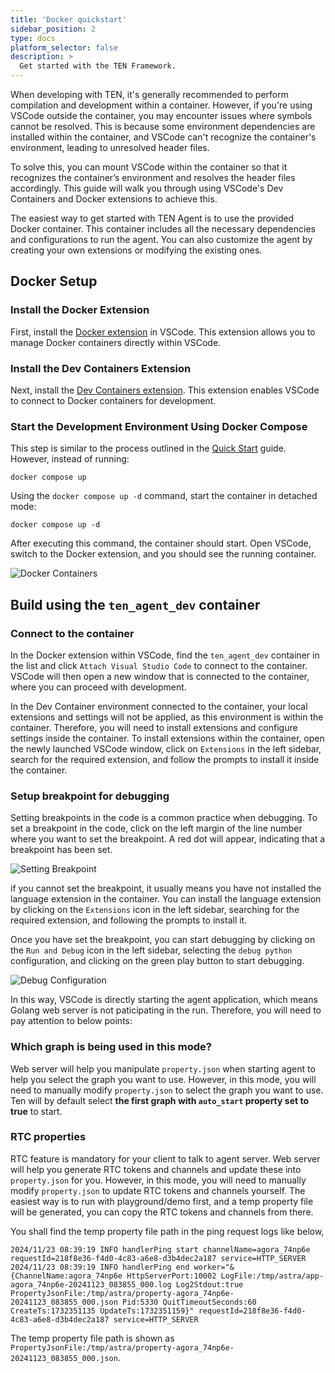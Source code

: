 ```yaml
---
title: 'Docker quickstart'
sidebar_position: 2
type: docs
platform_selector: false
description: >
  Get started with the TEN Framework.
---
```


When developing with TEN, it's generally recommended to perform compilation and development within a container. However, if you're using VSCode outside the container, you may encounter issues where symbols cannot be resolved. This is because some environment dependencies are installed within the container, and VSCode can't recognize the container's environment, leading to unresolved header files.

To solve this, you can mount VSCode within the container so that it recognizes the container’s environment and resolves the header files accordingly. This guide will walk you through using VSCode's Dev Containers and Docker extensions to achieve this.

The easiest way to get started with TEN Agent is to use the provided Docker container. This container includes all the necessary dependencies and configurations to run the agent. You can also customize the agent by creating your own extensions or modifying the existing ones.

## Docker Setup

### Install the Docker Extension

First, install the [Docker extension](https://marketplace.visualstudio.com/items?itemName=ms-azuretools.vscode-docker) in VSCode. This extension allows you to manage Docker containers directly within VSCode.

### Install the Dev Containers Extension

Next, install the [Dev Containers extension](https://marketplace.visualstudio.com/items?itemName=ms-vscode-remote.remote-containers). This extension enables VSCode to connect to Docker containers for development.

### Start the Development Environment Using Docker Compose

This step is similar to the process outlined in the [Quick Start](./getting_started) guide. However, instead of running:

```shell
docker compose up
```

Using the `docker compose up -d` command, start the container in detached mode:

```shell
docker compose up -d
```

After executing this command, the container should start. Open VSCode, switch to the Docker extension, and you should see the running container.

![Docker Containers](/images/ten-agent/docker_containers.png)

## Build using the `ten_agent_dev` container

### Connect to the container

In the Docker extension within VSCode, find the `ten_agent_dev` container in the list and click `Attach Visual Studio Code` to connect to the container. VSCode will then open a new window that is connected to the container, where you can proceed with development.

In the Dev Container environment connected to the container, your local extensions and settings will not be applied, as this environment is within the container. Therefore, you will need to install extensions and configure settings inside the container. To install extensions within the container, open the newly launched VSCode window, click on `Extensions` in the left sidebar, search for the required extension, and follow the prompts to install it inside the container.

### Setup breakpoint for debugging

Setting breakpoints in the code is a common practice when debugging. To set a breakpoint in the code, click on the left margin of the line number where you want to set the breakpoint. A red dot will appear, indicating that a breakpoint has been set.

![Setting Breakpoint](/images/ten-agent/setting_breakpoint.png)

if you cannot set the breakpoint, it usually means you have not installed the language extension in the container. You can install the language extension by clicking on the `Extensions` icon in the left sidebar, searching for the required extension, and following the prompts to install it.

Once you have set the breakpoint, you can start debugging by clicking on the `Run and Debug` icon in the left sidebar, selecting the `debug python` configuration, and clicking on the green play button to start debugging.

![Debug Configuration](/images/ten-agent/debug_config.png?raw=true)

In this way, VSCode is directly starting the agent application, which means Golang web server is not paticipating in the run. Therefore, you will need to pay attention to below points:

### Which graph is being used in this mode?

Web server will help you manipulate `property.json` when starting agent to help you select the graph you want to use. However, in this mode, you will need to manually modify `property.json` to select the graph you want to use. Ten will by default select **the first graph with `auto_start` property set to true** to start.

### RTC properties

RTC feature is mandatory for your client to talk to agent server. Web server will help you generate RTC tokens and channels and update these into `property.json` for you. However, in this mode, you will need to manually modify `property.json` to update RTC tokens and channels yourself. The easiest way is to run with playground/demo first, and a temp property file will be generated, you can copy the RTC tokens and channels from there.

You shall find the temp property file path in the ping request logs like below,

```shell
2024/11/23 08:39:19 INFO handlerPing start channelName=agora_74np6e requestId=218f8e36-f4d0-4c83-a6e8-d3b4dec2a187 service=HTTP_SERVER
2024/11/23 08:39:19 INFO handlerPing end worker="&{ChannelName:agora_74np6e HttpServerPort:10002 LogFile:/tmp/astra/app-agora_74np6e-20241123_083855_000.log Log2Stdout:true PropertyJsonFile:/tmp/astra/property-agora_74np6e-20241123_083855_000.json Pid:5330 QuitTimeoutSeconds:60 CreateTs:1732351135 UpdateTs:1732351159}" requestId=218f8e36-f4d0-4c83-a6e8-d3b4dec2a187 service=HTTP_SERVER
```

The temp property file path is shown as `PropertyJsonFile:/tmp/astra/property-agora_74np6e-20241123_083855_000.json`.
